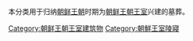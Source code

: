 本分类用于归纳[[朝鲜王朝|朝鲜王朝]]时期为[[朝鲜王朝王室|朝鲜王朝王室]]兴建的墓葬。

[[Category:朝鲜王朝王室建筑物|Category:朝鲜王朝王室建筑物]]
[[Category:朝鮮王室陵寢|Category:朝鮮王室陵寢]]